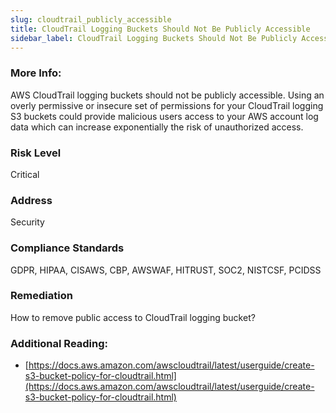 ```yaml
---
slug: cloudtrail_publicly_accessible
title: CloudTrail Logging Buckets Should Not Be Publicly Accessible
sidebar_label: CloudTrail Logging Buckets Should Not Be Publicly Accessible
---
```


### More Info:

AWS CloudTrail logging buckets should not be publicly accessible. Using an overly permissive or insecure set of permissions for your CloudTrail logging S3 buckets could provide malicious users access to your AWS account log data which can increase exponentially the risk of unauthorized access.

### Risk Level

Critical

### Address

Security

### Compliance Standards

GDPR, HIPAA, CISAWS, CBP, AWSWAF, HITRUST, SOC2, NISTCSF, PCIDSS

### Remediation

How to remove public access to CloudTrail logging bucket?

### Additional Reading:

- [https://docs.aws.amazon.com/awscloudtrail/latest/userguide/create-s3-bucket-policy-for-cloudtrail.html](https://docs.aws.amazon.com/awscloudtrail/latest/userguide/create-s3-bucket-policy-for-cloudtrail.html) 

